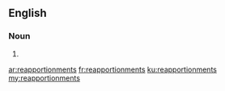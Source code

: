==English==

===Noun===
{{head|en|plural}}

# {{plural of|reapportionment|lang=en}}

[[ar:reapportionments]]
[[fr:reapportionments]]
[[ku:reapportionments]]
[[my:reapportionments]]